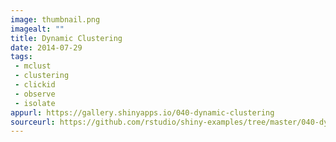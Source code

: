 ```yaml
---
image: thumbnail.png
imagealt: ""
title: Dynamic Clustering
date: 2014-07-29 
tags:
 - mclust
 - clustering
 - clickid
 - observe
 - isolate
appurl: https://gallery.shinyapps.io/040-dynamic-clustering
sourceurl: https://github.com/rstudio/shiny-examples/tree/master/040-dynamic-clustering
---
```

